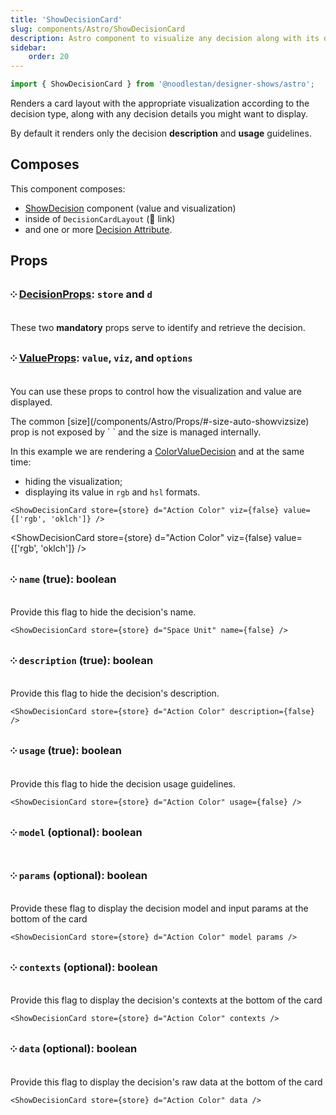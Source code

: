 ```yaml
---
title: 'ShowDecisionCard'
slug: components/Astro/ShowDecisionCard
description: Astro component to visualize any decision along with its details in a card layout.
sidebar:
    order: 20
---
```





```ts
import { ShowDecisionCard } from '@noodlestan/designer-shows/astro';
```

Renders a card layout with the appropriate visualization according to the decision type, along with any decision details you might want to display.

By default it renders only the decision **description** and **usage** guidelines.

<ShowDecisionCard store={store} d="Action Color" />

## Composes

This component composes:

-   [ShowDecision](/components/Astro/ShowDecision) component (value and visualization)
-   inside of `DecisionCardLayout` (🚧 link)
-   and one or more [Decision Attribute](/components/Astro/Composable/Attributes).

## Props

### ༶ [DecisionProps](/components/Astro/Props): `store` and `d`

These two **mandatory** props serve to identify and retrieve the decision.

### ༶ [ValueProps](/components/Astro/Props#valueprops): `value`, `viz`, and `options`

You can use these props to control how the visualization and value are displayed.

<Aside type="note">
    The common [size](/components/Astro/Props/#-size-auto-showvizsize) prop is not exposed by `
    <ShowDecisionCard />` and the size is managed internally.
</Aside>

In this example we are rendering a [ColorValueDecision](/decision-models/color-value) and at the same time:

-   hiding the visualization;
-   displaying its value in `rgb` and `hsl` formats.

```mdx
<ShowDecisionCard store={store} d="Action Color" viz={false} value={['rgb', 'oklch']} />
```

<ShowDecisionCard store={store} d="Action Color" viz={false} value={['rgb', 'oklch']} />

### ༶ `name` (true): boolean

Provide this flag to hide the decision's name.

```mdx
<ShowDecisionCard store={store} d="Space Unit" name={false} />
```

<ShowDecisionCard store={store} d="Space Unit" name={false} />

### ༶ `description` (true): boolean

Provide this flag to hide the decision's description.

```mdx
<ShowDecisionCard store={store} d="Action Color" description={false} />
```

<ShowDecisionCard store={store} d="Action Color" description={false} />

### ༶ `usage` (true): boolean

Provide this flag to hide the decision usage guidelines.

```mdx
<ShowDecisionCard store={store} d="Action Color" usage={false} />
```

### ༶ `model` (optional): boolean

### ༶ `params` (optional): boolean

Provide these flag to display the decision model and input params at the bottom of the card

```mdx
<ShowDecisionCard store={store} d="Action Color" model params />
```

<ShowDecisionCard store={store} d="Action Color" model params />

### ༶ `contexts` (optional): boolean

Provide this flag to display the decision's contexts at the bottom of the card

```mdx
<ShowDecisionCard store={store} d="Action Color" contexts />
```

<ShowDecisionCard store={store} d="Action Color" contexts />

### ༶ `data` (optional): boolean

Provide this flag to display the decision's raw data at the bottom of the card

```mdx
<ShowDecisionCard store={store} d="Action Color" data />
```

<ShowDecisionCard store={store} d="Action Color" data />
